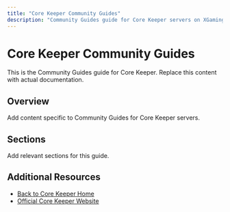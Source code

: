 ```yaml
---
title: "Core Keeper Community Guides"
description: "Community Guides guide for Core Keeper servers on XGamingServer"
---
```


# Core Keeper Community Guides

This is the Community Guides guide for Core Keeper. Replace this content with actual documentation.

## Overview

Add content specific to Community Guides for Core Keeper servers.

## Sections

Add relevant sections for this guide.

## Additional Resources

- [Back to Core Keeper Home](./index)
- [Official Core Keeper Website](https://example.com)
